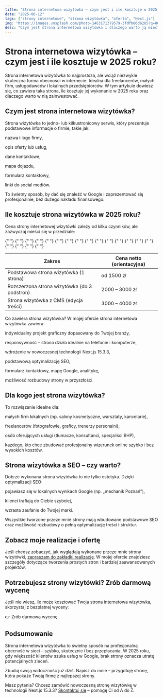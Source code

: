 ```yaml
---
title: "Strona internetowa wizytówka – czym jest i ile kosztuje w 2025 roku?"
date: "2025-06-12"
tags: ["strony internetowe", "strona wizytówka", "oferta", "Next.js"]
img: "https://images.unsplash.com/photo-1463171379579-3fdfb86d6285?q=80&w=2070&auto=format&fit=crop&ixlib=rb-4.1.0&ixid=M3wxMjA3fDB8MHxwaG90by1wYWdlfHx8fGVufDB8fHx8fA%3D%3D"
desc: "Czym jest strona internetowa wizytówka i dlaczego warto ją mieć? Sprawdź, ile kosztuje wykonanie strony wizytówki w 2025 roku i co dokładnie zawiera taka usługa."
---
```


# Strona internetowa wizytówka – czym jest i ile kosztuje w 2025 roku?
Strona internetowa wizytówka to najprostsza, ale wciąż niezwykle skuteczna forma obecności w internecie. Idealna dla freelancerów, małych firm, usługodawców i lokalnych przedsiębiorców. W tym artykule dowiesz się, co zawiera taka strona, ile kosztuje jej wykonanie w 2025 roku oraz dlaczego warto w nią zainwestować.

## Czym jest strona internetowa wizytówka?
Strona wizytówka to jedno- lub kilkustronicowy serwis, który prezentuje podstawowe informacje o firmie, takie jak:

nazwa i logo firmy,

opis oferty lub usług,

dane kontaktowe,

mapa dojazdu,

formularz kontaktowy,

linki do social mediów.

To świetny sposób, by dać się znaleźć w Google i zaprezentować się profesjonalnie, bez dużego nakładu finansowego.

## Ile kosztuje strona wizytówka w 2025 roku?
Cena strony internetowej wizytówki zależy od kilku czynników, ale zazwyczaj mieści się w przedziale:

<table>
  {" "}
  <thead>
    {" "}
    <tr>
      {" "}
      <th>Zakres</th> <th>Cena netto (orientacyjna)</th>{" "}
    </tr>{" "}
  </thead>{" "}
  <tbody>
    {" "}
    <tr>
      {" "}
      <td>Podstawowa strona wizytówka (1 strona)</td> <td>od 1500 zł</td>{" "}
    </tr>{" "}
    <tr>
      {" "}
      <td>Rozszerzona strona wizytówka (do 3 podstron)</td>{" "}
      <td>2000 – 3000 zł</td>{" "}
    </tr>{" "}
    <tr>
      {" "}
      <td>Strona wizytówka z CMS (edycja treści)</td>{" "}
      <td>3000 – 4000 zł</td>{" "}
    </tr>{" "}
  </tbody>{" "}
</table>
Co zawiera strona wizytówka? W mojej ofercie strona internetowa wizytówka
zawiera:

indywidualny projekt graficzny dopasowany do Twojej branży,

responsywność – strona działa idealnie na telefonie i komputerze,

wdrożenie w nowoczesnej technologii Next.js 15.3.3,

podstawową optymalizację SEO,

formularz kontaktowy, mapę Google, analitykę,

możliwość rozbudowy strony w przyszłości.

## Dla kogo jest strona wizytówka?
To rozwiązanie idealne dla:

małych firm lokalnych (np. salony kosmetyczne, warsztaty, kancelarie),

freelancerów (fotografowie, graficy, trenerzy personalni),

osób oferujących usługi (tłumacze, konsultanci, specjaliści BHP),

każdego, kto chce zbudować profesjonalny wizerunek online szybko i bez wysokich kosztów.

## Strona wizytówka a SEO – czy warto?
Dobrze wykonana strona wizytówka to nie tylko estetyka. Dzięki optymalizacji SEO:

pojawiasz się w lokalnych wynikach Google (np. „mechanik Poznań”),

klienci trafiają do Ciebie szybciej,

wzrasta zaufanie do Twojej marki.

Wszystkie tworzone przeze mnie strony mają wbudowane podstawowe SEO oraz możliwość rozbudowy o pełną optymalizację treści i struktur.

## Zobacz moje realizacje i ofertę
Jeśli chcesz zobaczyć, jak wyglądają wykonane przeze mnie strony wizytówki, [zapraszam do zakładki realizacje](/realizacje). W mojej ofercie znajdziesz szczegóły dotyczące tworzenia prostych stron i bardziej zaawansowanych projektów.

## Potrzebujesz strony wizytówki? Zrób darmową wycenę
Jeśli nie wiesz, ile może kosztować Twoja strona internetowa wizytówka, skorzystaj z bezpłatnej wyceny:

👉 Zrób darmową wycenę

## Podsumowanie
Strona internetowa wizytówka to świetny sposób na profesjonalną obecność w sieci – szybko, skutecznie i bez przepłacania. W 2025 roku, gdy większość klientów szuka usług w Google, brak strony oznacza utratę potencjalnych zleceń.

Zbuduj swoją widoczność już dziś. Napisz do mnie – przygotuję stronę, która pokaże Twoją firmę z najlepszej strony.

Masz pytania? Chcesz zamówić nowoczesną stronę wizytówkę w technologii Next.js 15.3.3? [Skontaktuj się](/kontakt) – pomogę Ci od A do Z.
